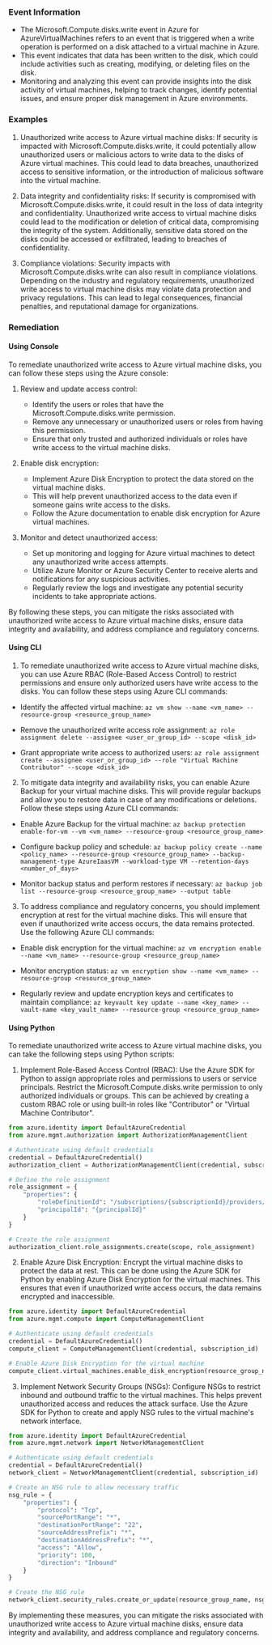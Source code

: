 
### Event Information

- The Microsoft.Compute.disks.write event in Azure for AzureVirtualMachines refers to an event that is triggered when a write operation is performed on a disk attached to a virtual machine in Azure.
- This event indicates that data has been written to the disk, which could include activities such as creating, modifying, or deleting files on the disk.
- Monitoring and analyzing this event can provide insights into the disk activity of virtual machines, helping to track changes, identify potential issues, and ensure proper disk management in Azure environments.


### Examples

1. Unauthorized write access to Azure virtual machine disks: If security is impacted with Microsoft.Compute.disks.write, it could potentially allow unauthorized users or malicious actors to write data to the disks of Azure virtual machines. This could lead to data breaches, unauthorized access to sensitive information, or the introduction of malicious software into the virtual machine.

2. Data integrity and confidentiality risks: If security is compromised with Microsoft.Compute.disks.write, it could result in the loss of data integrity and confidentiality. Unauthorized write access to virtual machine disks could lead to the modification or deletion of critical data, compromising the integrity of the system. Additionally, sensitive data stored on the disks could be accessed or exfiltrated, leading to breaches of confidentiality.

3. Compliance violations: Security impacts with Microsoft.Compute.disks.write can also result in compliance violations. Depending on the industry and regulatory requirements, unauthorized write access to virtual machine disks may violate data protection and privacy regulations. This can lead to legal consequences, financial penalties, and reputational damage for organizations.

### Remediation

#### Using Console

To remediate unauthorized write access to Azure virtual machine disks, you can follow these steps using the Azure console:

1. Review and update access control: 
   - Identify the users or roles that have the Microsoft.Compute.disks.write permission.
   - Remove any unnecessary or unauthorized users or roles from having this permission.
   - Ensure that only trusted and authorized individuals or roles have write access to the virtual machine disks.

2. Enable disk encryption:
   - Implement Azure Disk Encryption to protect the data stored on the virtual machine disks.
   - This will help prevent unauthorized access to the data even if someone gains write access to the disks.
   - Follow the Azure documentation to enable disk encryption for Azure virtual machines.

3. Monitor and detect unauthorized access:
   - Set up monitoring and logging for Azure virtual machines to detect any unauthorized write access attempts.
   - Utilize Azure Monitor or Azure Security Center to receive alerts and notifications for any suspicious activities.
   - Regularly review the logs and investigate any potential security incidents to take appropriate actions.

By following these steps, you can mitigate the risks associated with unauthorized write access to Azure virtual machine disks, ensure data integrity and availability, and address compliance and regulatory concerns.

#### Using CLI

1. To remediate unauthorized write access to Azure virtual machine disks, you can use Azure RBAC (Role-Based Access Control) to restrict permissions and ensure only authorized users have write access to the disks. You can follow these steps using Azure CLI commands:

- Identify the affected virtual machine: `az vm show --name <vm_name> --resource-group <resource_group_name>`

- Remove the unauthorized write access role assignment: `az role assignment delete --assignee <user_or_group_id> --scope <disk_id>`

- Grant appropriate write access to authorized users: `az role assignment create --assignee <user_or_group_id> --role "Virtual Machine Contributor" --scope <disk_id>`

2. To mitigate data integrity and availability risks, you can enable Azure Backup for your virtual machine disks. This will provide regular backups and allow you to restore data in case of any modifications or deletions. Follow these steps using Azure CLI commands:

- Enable Azure Backup for the virtual machine: `az backup protection enable-for-vm --vm <vm_name> --resource-group <resource_group_name>`

- Configure backup policy and schedule: `az backup policy create --name <policy_name> --resource-group <resource_group_name> --backup-management-type AzureIaasVM --workload-type VM --retention-days <number_of_days>`

- Monitor backup status and perform restores if necessary: `az backup job list --resource-group <resource_group_name> --output table`

3. To address compliance and regulatory concerns, you should implement encryption at rest for the virtual machine disks. This will ensure that even if unauthorized write access occurs, the data remains protected. Use the following Azure CLI commands:

- Enable disk encryption for the virtual machine: `az vm encryption enable --name <vm_name> --resource-group <resource_group_name>`

- Monitor encryption status: `az vm encryption show --name <vm_name> --resource-group <resource_group_name>`

- Regularly review and update encryption keys and certificates to maintain compliance: `az keyvault key update --name <key_name> --vault-name <key_vault_name> --resource-group <resource_group_name>`

#### Using Python

To remediate unauthorized write access to Azure virtual machine disks, you can take the following steps using Python scripts:

1. Implement Role-Based Access Control (RBAC): Use the Azure SDK for Python to assign appropriate roles and permissions to users or service principals. Restrict the Microsoft.Compute.disks.write permission to only authorized individuals or groups. This can be achieved by creating a custom RBAC role or using built-in roles like "Contributor" or "Virtual Machine Contributor".

```python
from azure.identity import DefaultAzureCredential
from azure.mgmt.authorization import AuthorizationManagementClient

# Authenticate using default credentials
credential = DefaultAzureCredential()
authorization_client = AuthorizationManagementClient(credential, subscription_id)

# Define the role assignment
role_assignment = {
    "properties": {
        "roleDefinitionId": "/subscriptions/{subscriptionId}/providers/Microsoft.Authorization/roleDefinitions/{roleDefinitionId}",
        "principalId": "{principalId}"
    }
}

# Create the role assignment
authorization_client.role_assignments.create(scope, role_assignment)
```

2. Enable Azure Disk Encryption: Encrypt the virtual machine disks to protect the data at rest. This can be done using the Azure SDK for Python by enabling Azure Disk Encryption for the virtual machines. This ensures that even if unauthorized write access occurs, the data remains encrypted and inaccessible.

```python
from azure.identity import DefaultAzureCredential
from azure.mgmt.compute import ComputeManagementClient

# Authenticate using default credentials
credential = DefaultAzureCredential()
compute_client = ComputeManagementClient(credential, subscription_id)

# Enable Azure Disk Encryption for the virtual machine
compute_client.virtual_machines.enable_disk_encryption(resource_group_name, vm_name, disk_encryption_keyvault_id)
```

3. Implement Network Security Groups (NSGs): Configure NSGs to restrict inbound and outbound traffic to the virtual machines. This helps prevent unauthorized access and reduces the attack surface. Use the Azure SDK for Python to create and apply NSG rules to the virtual machine's network interface.

```python
from azure.identity import DefaultAzureCredential
from azure.mgmt.network import NetworkManagementClient

# Authenticate using default credentials
credential = DefaultAzureCredential()
network_client = NetworkManagementClient(credential, subscription_id)

# Create an NSG rule to allow necessary traffic
nsg_rule = {
    "properties": {
        "protocol": "Tcp",
        "sourcePortRange": "*",
        "destinationPortRange": "22",
        "sourceAddressPrefix": "*",
        "destinationAddressPrefix": "*",
        "access": "Allow",
        "priority": 100,
        "direction": "Inbound"
    }
}

# Create the NSG rule
network_client.security_rules.create_or_update(resource_group_name, nsg_name, rule_name, nsg_rule)
```

By implementing these measures, you can mitigate the risks associated with unauthorized write access to Azure virtual machine disks, ensure data integrity and availability, and address compliance and regulatory concerns.

